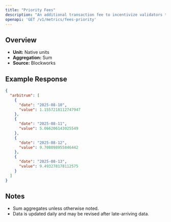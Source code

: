 ```yaml
---
title: "Priority Fees"
description: "An additional transaction fee to incentivize validators to prioritize and execute transactions."
openapi: 'GET /v1/metrics/fees-priority'
---
```


## Overview

- **Unit:** Native units
- **Aggregation:** Sum
- **Source:** Blockworks

## Example Response

```json
{
  "arbitrum": [
    {
      "date": "2025-08-10",
      "value": 1.1557218112747947
    },
    {
      "date": "2025-08-11",
      "value": 5.066206143025549
    },
    {
      "date": "2025-08-12",
      "value": 9.708098955846442
    },
    {
      "date": "2025-08-13",
      "value": 9.493278178112575
    }
  ]
}
```

## Notes
- Sum aggregates unless otherwise noted.
- Data is updated daily and may be revised after late-arriving data.
